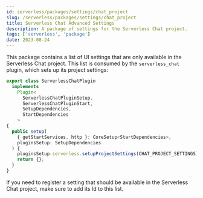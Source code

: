 ```yaml
---
id: serverless/packages/settings/chat_project
slug: /serverless/packages/settings/chat_project
title: Serverless Chat Advanced Settings
description: A package of settings for the Serverless Chat project.
tags: ['serverless', 'package']
date: 2023-08-24
---
```


This package contains a list of UI settings that are only available in the Serverless Chat project.
This list is consumed by the `serverless_chat` plugin, which sets up its project settings:

```ts
export class ServerlessChatPlugin
  implements
    Plugin<
      ServerlessChatPluginSetup,
      ServerlessChatPluginStart,
      SetupDependencies,
      StartDependencies
    >
{
  public setup(
    { getStartServices, http }: CoreSetup<StartDependencies>,
    pluginsSetup: SetupDependencies
  ) {
    pluginsSetup.serverless.setupProjectSettings(CHAT_PROJECT_SETTINGS);
    return {};
  }
}
```

If you need to register a setting that should be available in the Serverless Chat project, make sure to add
its Id to this list.
